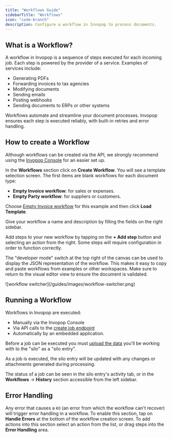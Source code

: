 ```yaml
---
title: "Workflows Guide"
sidebarTitle: "Workflows"
icon: "code-branch"
description: Configure a workflow in Invopop to process documents.
---
```


## What is a Workflow?

A workflow in Invopop is a sequence of steps executed for each incoming job. Each step is powered by the provider of a service. Examples of services include:

* Generating PDFs
* Forwarding invoices to tax agencies
* Modifying documents
* Sending emails
* Posting webhooks
* Sending documents to ERPs or other systems

Workflows automate and streamline your document processes. Invopop ensures each step is executed reliably, with built-in retries and error handling.

## How to create a Workflow

Although workflows can be created via the API, we strongly recommend using the [Invopop Console](https://console.invopop.com) for an easier set up.


In the **Workflows** section click on **Create Workflow**. You will see a template selection screen. The first items are blank workflows for each document type:

- **Empty Invoice workflow**: for sales or expenses.
- **Empty Party workflow**: for suppliers or customers.

Choose [Empty Invoice workflow](https://console.invopop.com/redirect/workflows/new?template=empty-invoice) for this example and then click **Load Template**.

Give your workflow a name and description by filling the fields on the right sidebar.

Add steps to your new workflow by tapping on the **+ Add step** button and selecting an action from the right. Some steps will require configuration in order to function correctly.

The "developer mode" switch at the top right of the canvas can be used to display the JSON representation of the workflow. This makes it easy to copy and paste workflows from examples or other workspaces. Make sure to return to the visual editor view to ensure the document is validated.

<Frame caption="Visual or Developer Switcher">
  ![workflow switcher](/guides/images/workflow-switcher.png)
</Frame>

## Running a Workflow

Workflows in Invopop are executed:

- Manually via the Invopop Console
- Via API calls to the [create job endpoint](/api-ref/transform/jobs/create-a-job-put)
- Automatically by an embedded application.

Before a job can be executed you must [upload the data](/api-ref/silo/entries/create-an-entry-put) you'll be working with to the "silo" as a "silo entry".

As a job is executed, the silo entry will be updated with any changes or attachments generated during processing.

The status of a job can be seen in the silo entry's activity tab, or in the **Workflows** → **History** section accessible from the left sidebar.

## Error Handling

Any error that causes a `KO` (an error from which the workflow can't recover) will trigger error handling in a workflow. To enable this section, tap on **Handle Errors** at the bottom of the workflow creation screen. To add actions into this section select an action from the list, or drag steps into the **Error Handling** area.
